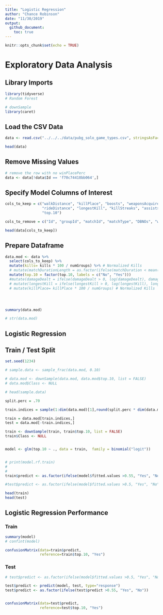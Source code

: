 ```yaml
---
title: "Logistic Regression"
author: "Chance Robinson"
date: "11/30/2019"
output: 
  github_document:
    toc: true
---
```


```r
knitr::opts_chunk$set(echo = TRUE)
```

# Exploratory Data Analysis

## Library Imports


```r
library(tidyverse)
# Random Forest

# downSample
library(caret)
```



## Load the CSV Data

```r
data <- read.csv("../../../data/pubg_solo_game_types.csv", stringsAsFactors=FALSE)

```


```r
head(data)
```

## Remove Missing Values

```r
# remove the row with no winPlacePerc   
data <- data[!data$Id == 'f70c74418bb064',]
```



## Specify Model Columns of Interest

```r
cols_to_keep = c("walkDistance", "killPlace", "boosts", "weaponsAcquired", "kills", "numGroups", "matchDuration", 
                 "rideDistance", "longestKill", "killStreaks", "assists", 
                 "top.10")

cols_to_remove = c("Id", "groupId", "matchId", "matchType", "DBNOs", "winPlacePerc")

head(data[cols_to_keep])


```


## Prepare Dataframe

```r
data.mod <- data %>%
  select(cols_to_keep) %>%
  mutate(kills= kills * 100 / numGroups) %>% # Normalized Kills
  # mutate(matchDurationLength = as.factor(ifelse(matchDuration < mean(matchDuration), "Low", "High"))) %>%
  mutate(top.10 = factor(top.10, labels = c("No", "Yes"))) 
  #mutate(damageDealt = ifelse(damageDealt > 0, log(damageDealt), damageDealt)) %>%
  # mutate(longestKill = ifelse(longestKill > 0, log(longestKill), longestKill)) %>%
  # mutate(killPlace= killPlace * 100 / numGroups) # Normalized Kills




summary(data.mod)

# str(data.mod)

```


## Logistic Regression


## Train / Test Split

```r

set.seed(1234)

# sample.data <- sample_frac(data.mod, 0.10)

# data.mod <- downSample(data.mod, data.mod$top.10, list = FALSE)
# data.mod$Class <- NULL

# head(sample.data)

split.perc = .70

train.indices = sample(1:dim(data.mod)[1],round(split.perc * dim(data.mod)[1]))

train = data.mod[train.indices,]
test = data.mod[-train.indices,]

train <- downSample(train, train$top.10, list = FALSE)
train$Class <- NULL


model <- glm(top.10 ~ ., data = train,  family = binomial("logit"))


# print(model.rf.train)
# 
# 
train$predict <- as.factor(ifelse(model$fitted.values >0.55, "Yes", "No"))

#test$predict <- as.factor(ifelse(model$fitted.values >0.5, "Yes", "No"))

head(train)
head(test)

```



## Logistic Regression Performance

### Train


```r

summary(model)
# confint(model) 

```


```r

confusionMatrix(data=train$predict,  
                reference=train$top.10, "Yes")

```

### Test
```r

# test$predict <- as.factor(ifelse(model$fitted.values >0.5, "Yes", "No"))

test$predict <- predict(model, test, type="response")
test$predict <- as.factor(ifelse(test$predict >0.55, "Yes", "No"))


confusionMatrix(data=test$predict,  
                reference=test$top.10, "Yes")


```






